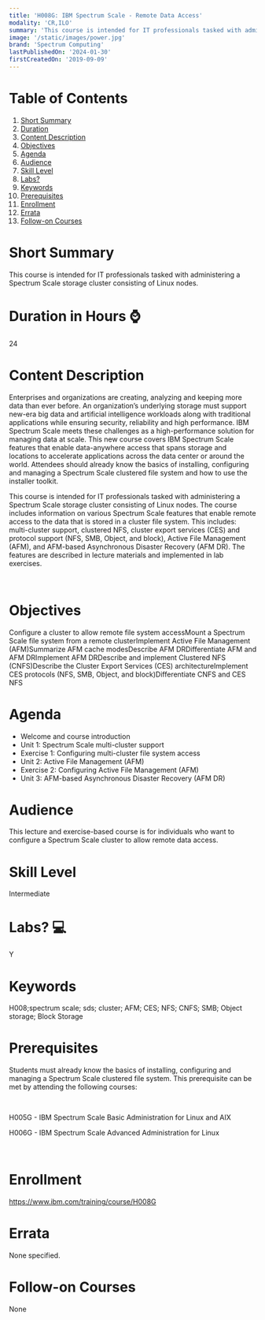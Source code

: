 ```yaml
---
title: 'H008G: IBM Spectrum Scale - Remote Data Access'
modality: 'CR,ILO'
summary: 'This course is intended for IT professionals tasked with administering a Spectrum Scale storage cluster consisting of Linux nodes.'
image: '/static/images/power.jpg'
brand: 'Spectrum Computing'
lastPublishedOn: '2024-01-30'
firstCreatedOn: '2019-09-09'
---
```

# Table of Contents
1.  [Short Summary](#short-summary)
2.  [Duration](#duration-in-hours-)
3.  [Content Description](#content-description)
4.  [Objectives](#objectives)
5.  [Agenda](#agenda)
6.  [Audience](#audience)
7.  [Skill Level](#skill-level)
8.  [Labs?](#labs-)
9.  [Keywords](#keywords)
10. [Prerequisites](#prerequisites)
11. [Enrollment](#enrollment)
12. [Errata](#errata)
13. [Follow-on Courses](#follow-on-courses)

# Short Summary
This course is intended for IT professionals tasked with administering a Spectrum Scale storage cluster consisting of Linux nodes.

# Duration in Hours ⌚
24

# Content Description
Enterprises and organizations are creating, analyzing and keeping more data than ever before. An organization’s underlying storage must support new-era big data and artificial intelligence workloads along with traditional applications while ensuring security, reliability and high performance. IBM Spectrum Scale meets these challenges as a high-performance solution for managing data at scale. This new course covers IBM Spectrum Scale features that enable data-anywhere access that spans storage and locations to accelerate applications across the data center or around the world. Attendees should already know the basics of installing, configuring and managing a Spectrum Scale clustered file system and how to use the installer toolkit.

This course is intended for IT professionals tasked with administering a Spectrum Scale storage cluster consisting of Linux nodes. The course includes information on various Spectrum Scale features that enable remote access to the data that is stored in a cluster file system. This includes: multi-cluster support, clustered NFS, cluster export services (CES) and protocol support (NFS, SMB, Object, and block), Active File Management (AFM), and AFM-based Asynchronous Disaster Recovery (AFM DR). The features are described in lecture materials and implemented in lab exercises.

 



# Objectives
Configure a cluster to allow remote file system accessMount a Spectrum Scale file system from a remote clusterImplement Active File Management (AFM)Summarize AFM cache modesDescribe AFM DRDifferentiate AFM and AFM DRImplement AFM DRDescribe and implement Clustered NFS (CNFS)Describe the Cluster Export Services (CES) architectureImplement CES protocols (NFS, SMB, Object, and block)Differentiate CNFS and CES NFS



# Agenda
* Welcome and course introduction
* Unit 1: Spectrum Scale multi-cluster support
* Exercise 1: Configuring multi-cluster file system access
* Unit 2: Active File Management (AFM)
* Exercise 2: Configuring Active File Management (AFM)
* Unit 3: AFM-based Asynchronous Disaster Recovery (AFM DR)


# Audience
This lecture and exercise-based course is for individuals who want to configure a Spectrum Scale cluster to allow remote data access.



# Skill Level
Intermediate

# Labs? 💻
Y

# Keywords
H008;spectrum scale; sds; cluster; AFM; CES; NFS; CNFS; SMB; Object storage; Block Storage

# Prerequisites
Students must already know the basics of installing, configuring and managing a Spectrum Scale clustered file system. This prerequisite can be met by attending the following courses:

 

H005G - IBM Spectrum Scale Basic Administration for Linux and AIX

H006G - IBM Spectrum Scale Advanced Administration for Linux

 



# Enrollment
https://www.ibm.com/training/course/H008G

# Errata
None specified.

# Follow-on Courses
None

